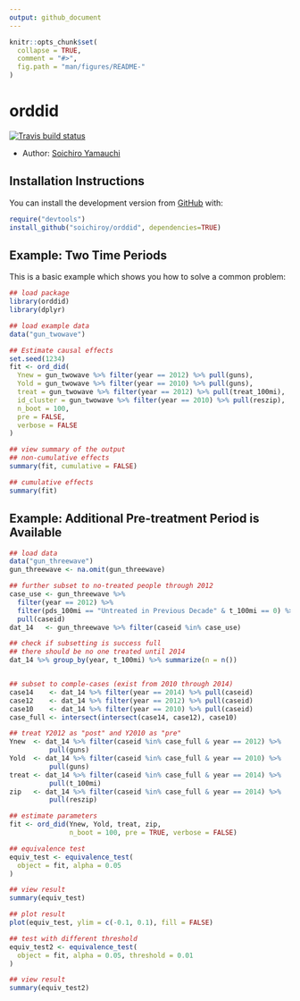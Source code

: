 ```yaml
---
output: github_document
---
```


<!-- README.md is generated from README.Rmd. Please edit that file -->

```r
knitr::opts_chunk$set(
  collapse = TRUE,
  comment = "#>",
  fig.path = "man/figures/README-"
)
```
# orddid

<!-- badges: start -->
[![Travis build status](https://travis-ci.org/soichiroy/orddid.svg?branch=master)](https://travis-ci.org/soichiroy/orddid)
<!-- badges: end -->


+ Author: [Soichiro Yamauchi](https://soichiroy.github.io/)



## Installation Instructions

You can install the development version from [GitHub](https://github.com/) with:

``` r
require("devtools")
install_github("soichiroy/orddid", dependencies=TRUE)
```
## Example: Two Time Periods

This is a basic example which shows you how to solve a common problem:

```r
## load package
library(orddid)
library(dplyr)

## load example data
data("gun_twowave")
```

```r
## Estimate causal effects
set.seed(1234)
fit <- ord_did(
  Ynew = gun_twowave %>% filter(year == 2012) %>% pull(guns),
  Yold = gun_twowave %>% filter(year == 2010) %>% pull(guns),
  treat = gun_twowave %>% filter(year == 2012) %>% pull(treat_100mi),
  id_cluster = gun_twowave %>% filter(year == 2010) %>% pull(reszip),
  n_boot = 100,
  pre = FALSE,
  verbose = FALSE
)

## view summary of the output 
## non-cumulative effects
summary(fit, cumulative = FALSE)

## cumulative effects
summary(fit)
```



## Example: Additional Pre-treatment Period is Available

```r
## load data
data("gun_threewave")
gun_threewave <- na.omit(gun_threewave)

## further subset to no-treated people through 2012
case_use <- gun_threewave %>%
  filter(year == 2012) %>%
  filter(pds_100mi == "Untreated in Previous Decade" & t_100mi == 0) %>%
  pull(caseid)
dat_14   <- gun_threewave %>% filter(caseid %in% case_use)

## check if subsetting is success full
## there should be no one treated until 2014
dat_14 %>% group_by(year, t_100mi) %>% summarize(n = n())


## subset to comple-cases (exist from 2010 through 2014)
case14    <- dat_14 %>% filter(year == 2014) %>% pull(caseid)
case12    <- dat_14 %>% filter(year == 2012) %>% pull(caseid)
case10    <- dat_14 %>% filter(year == 2010) %>% pull(caseid)
case_full <- intersect(intersect(case14, case12), case10)

## treat Y2012 as "post" and Y2010 as "pre"
Ynew  <- dat_14 %>% filter(caseid %in% case_full & year == 2012) %>%
          pull(guns)
Yold  <- dat_14 %>% filter(caseid %in% case_full & year == 2010) %>%
          pull(guns)
treat <- dat_14 %>% filter(caseid %in% case_full & year == 2014) %>%
          pull(t_100mi)
zip   <- dat_14 %>% filter(caseid %in% case_full & year == 2014) %>%
          pull(reszip)

## estimate parameters
fit <- ord_did(Ynew, Yold, treat, zip,
               n_boot = 100, pre = TRUE, verbose = FALSE)

## equivalence test
equiv_test <- equivalence_test(
  object = fit, alpha = 0.05
)

## view result
summary(equiv_test)

## plot result
plot(equiv_test, ylim = c(-0.1, 0.1), fill = FALSE)

## test with different threshold
equiv_test2 <- equivalence_test(
  object = fit, alpha = 0.05, threshold = 0.01
)

## view result
summary(equiv_test2)
```
